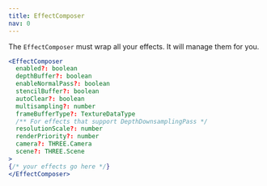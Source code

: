```yaml
---
title: EffectComposer
nav: 0
---
```


The `EffectComposer` must wrap all your effects. It will manage them for you.

```jsx
<EffectComposer
  enabled?: boolean
  depthBuffer?: boolean
  enableNormalPass?: boolean
  stencilBuffer?: boolean
  autoClear?: boolean
  multisampling?: number
  frameBufferType?: TextureDataType
  /** For effects that support DepthDownsamplingPass */
  resolutionScale?: number
  renderPriority?: number
  camera?: THREE.Camera
  scene?: THREE.Scene
>
{/* your effects go here */}
</EffectComposer>
```

